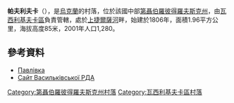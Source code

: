 {{coord|48|9|39|N|35|58|6|E|scale:30000_region:UA|display=title}}

'''帕夫利夫卡'''（{{lang-uk|Павлівка}}），是[[烏克蘭|烏克蘭]]的村落，位於該國中部[[第聶伯羅彼得羅夫斯克州|第聶伯羅彼得羅夫斯克州]]，由[[瓦西利基夫卡區|瓦西利基夫卡區]]負責管轄，處於[[上捷爾薩河|上捷爾薩河]]畔，始建於1806年，面積1.96平方公里，海拔高度85米，2001年人口1,280。

==參考資料==
*[http://gska2.rada.gov.ua/pls/z7502/A005?rdat1=29.01.2010&rf7571=5193 Павлівка]{{dead link|date=2018年2月 |bot=InternetArchiveBot |fix-attempted=yes }}
* [http://www.vasilk-rn.dp.gov.ua/OBLADM/vasilkovka_rda.nsf/a57ed39423da8150c2257424002d84e8/80457fefa2d14141c22576290067915f?OpenDocument Сайт Васильківської РДА]{{dead link|date=2018年2月 |bot=InternetArchiveBot |fix-attempted=yes }}

{{DEFAULTSORT:Павлівка}}
[[Category:第聶伯羅彼得羅夫斯克州村落|Category:第聶伯羅彼得羅夫斯克州村落]]
[[Category:瓦西利基夫卡區村落|Category:瓦西利基夫卡區村落]]


{{Dnipropetrovsk-geo-stub}}
